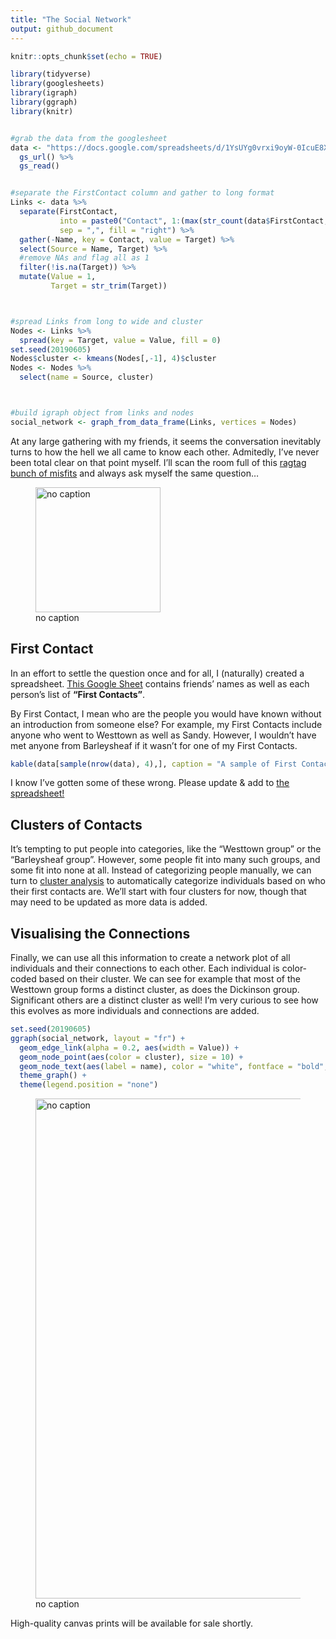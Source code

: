 ```yaml
---
title: "The Social Network"
output: github_document
---
```


```r
knitr::opts_chunk$set(echo = TRUE)

library(tidyverse)
library(googlesheets)
library(igraph)
library(ggraph)
library(knitr)


#grab the data from the googlesheet
data <- "https://docs.google.com/spreadsheets/d/1YsUYg0vrxi9oyW-0IcuE8XfAKGZb6MR7VlpmdChGI0A" %>% 
  gs_url() %>% 
  gs_read()


#separate the FirstContact column and gather to long format
Links <- data %>% 
  separate(FirstContact, 
           into = paste0("Contact", 1:(max(str_count(data$FirstContact, ",")) + 1)),
           sep = ",", fill = "right") %>% 
  gather(-Name, key = Contact, value = Target) %>% 
  select(Source = Name, Target) %>% 
  #remove NAs and flag all as 1
  filter(!is.na(Target)) %>% 
  mutate(Value = 1,
         Target = str_trim(Target))



#spread Links from long to wide and cluster
Nodes <- Links %>% 
  spread(key = Target, value = Value, fill = 0)
set.seed(20190605)
Nodes$cluster <- kmeans(Nodes[,-1], 4)$cluster
Nodes <- Nodes %>% 
  select(name = Source, cluster)



#build igraph object from links and nodes
social_network <- graph_from_data_frame(Links, vertices = Nodes)
```


At any large gathering with my friends, it seems the conversation inevitably turns to how the hell we all came to know each other.  Admitedly, I've never been total clear on that point myself.  I'll scan the room full of this [ragtag bunch of misfits](https://tvtropes.org/pmwiki/pmwiki.php/Main/RagtagBunchOfMisfits) and always ask myself the same question...

![no caption](https://memegenerator.net/img/instances/36549336/who-are-these-people.jpg){width=200px}



## First Contact

In an effort to settle the question once and for all, I (naturally) created a spreadsheet.  [This Google Sheet](https://docs.google.com/spreadsheets/d/1YsUYg0vrxi9oyW-0IcuE8XfAKGZb6MR7VlpmdChGI0A) contains friends' names as well as each person's list of **"First Contacts"**.  

By First Contact, I mean who are the people you would have known without an introduction from someone else?  For example, my First Contacts include anyone who went to Westtown as well as Sandy.  However, I wouldn't have met anyone from Barleysheaf if it wasn't for one of my First Contacts.

```r
kable(data[sample(nrow(data), 4),], caption = "A sample of First Contacts")
```

I know I've gotten some of these wrong.  Please update & add to [the spreadsheet!](https://docs.google.com/spreadsheets/d/1YsUYg0vrxi9oyW-0IcuE8XfAKGZb6MR7VlpmdChGI0A)



## Clusters of Contacts

It's tempting to put people into categories, like the "Westtown group" or the "Barleysheaf group".  However, some people fit into many such groups, and some fit into none at all.  Instead of categorizing people manually, we can turn to [cluster analysis](https://en.wikipedia.org/wiki/Cluster_analysis) to automatically categorize individuals based on who their first contacts are.  We'll start with four clusters for now, though that may need to be updated as more data is added.



## Visualising the Connections

Finally, we can use all this information to create a network plot of all individuals and their connections to each other.  Each individual is color-coded based on their cluster.  We can see for example that most of the Westtown group forms a distinct cluster, as does the Dickinson group.  Significant others are a distinct cluster as well!  I'm very curious to see how this evolves as more individuals and connections are added.

```r
set.seed(20190605)
ggraph(social_network, layout = "fr") + 
  geom_edge_link(alpha = 0.2, aes(width = Value)) + 
  geom_node_point(aes(color = cluster), size = 10) + 
  geom_node_text(aes(label = name), color = "white", fontface = "bold", size = 2) + 
  theme_graph() + 
  theme(legend.position = "none")
```

![no caption](README_files/figure-markdown_github/social_network-1.png){width=800px}

High-quality canvas prints will be available for sale shortly.
